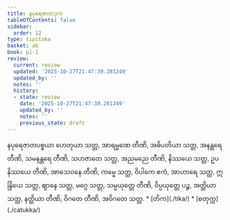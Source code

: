 ```yaml
---
title: နပုရေဇာတဒုက
tableOfContents: false
sidebar:
  order: 12
type: tipitaka
basket: ab
book: p1-1
review:
  current: review
  updated: '2025-10-27T21:47:39.281249'
  updated_by: ''
  notes: ''
  history:
  - state: review
    date: '2025-10-27T21:47:39.281249'
    updated_by: ''
    notes: ''
    previous_state: draft
---
```



<ReviewStatus review={frontmatter.review} showDetails={true} />

<HypothesisAnnotation frontmatter={frontmatter} />

<DynamicBreadcrumb />

<Division number="182" book="p1-1" e="ch" v="36" p="55">

<Paragraph number="640" book="p1-1">
နပုရေဇာတပစ္စယာ ဟေတုယာ သတ္တ, အာရမ္မဏေ တီဏိ, အဓိပတိယာ သတ္တ, အနန္တရေ တီဏိ, သမနန္တရေ တီဏိ, သဟဇာတေ သတ္တ, အညမညေ တီဏိ, နိဿယေ သတ္တ, ဥပနိဿယေ တီဏိ, အာသေဝနေ တီဏိ, ကမ္မေ သတ္တ, ဝိပါကေ ဧကံ, အာဟာရေ သတ္တ, ဣန္ဒြိယေ သတ္တ, ဈာနေ သတ္တ, မဂ္ဂေ သတ္တ, သမ္ပယုတ္တေ တီဏိ, ဝိပ္ပယုတ္တေ ပဉ္စ, အတ္ထိယာ သတ္တ, နတ္ထိယာ တီဏိ, ဝိဂတေ တီဏိ, အဝိဂတေ သတ္တ.

</Paragraph>
</Division>

<TableOfContents book="p1-1">
* [တိက](./tika/)
* [စတုက္က](./catukka/)
</TableOfContents>